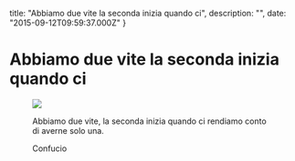 

  title: "Abbiamo due vite la seconda inizia quando ci",
  description: "",
  date: "2015-09-12T09:59:37.000Z"
}


# Abbiamo due vite la seconda inizia quando ci


<figure>
  <img src={image.src} />
  <figcaption><p>Abbiamo due vite, la seconda inizia quando ci rendiamo conto di averne solo una.</p><p>Confucio</p></figcaption>
</figure>
    
  